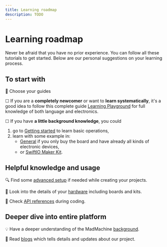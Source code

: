 ```yaml
---
title: Learning roadmap
description: TODO
---
```


# Learning roadmap

Never be afraid that you have no prior experience. You can follow all these tutorials to get started. Below are our personal suggestions on your learning process.

## To start with 

📣 Choose your guides

☐ If you are a **completely newcomer** or want to **learn systematically**, it's a good idea to follow this complete guide [Learning Playground](../learn/introduction) for full knowledge of both language and electronics.

☐ If you have **a little background knowledge**, you could
1. go to [Getting started](getting-started/overview) to learn basic operations,
2. learn with some example in: 
    * [General](../projects/general/overview) if you only buy the board and have already all kinds of electronic devices,
    * or [SwiftIO Maker Kit](../projects/swiftio-maker-kit/overview).

## Helpful knowledge and usage

🔍 Find some [advanced setup](./advanced/overview) if needed while creating your projects.

🔧 Look into the details of your [hardware](./hardware/overview) including boards and kits.

🧩 Check [API references](../reference) during coding.


## Deeper dive into entire platform

💡 Have a deeper understanding of the MadMachine [background](background).

📨 Read [blogs](../blog) which tells details and updates about our project.